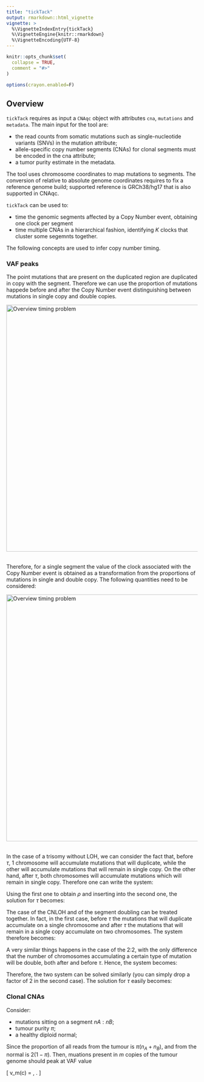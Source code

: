 ---
title: "tickTack"
output: rmarkdown::html_vignette
vignette: >
  %\VignetteIndexEntry{tickTack}
  %\VignetteEngine{knitr::rmarkdown}
  %\VignetteEncoding{UTF-8}
---

```{r, include = FALSE}
knitr::opts_chunk$set(
  collapse = TRUE,
  comment = "#>"
)

options(crayon.enabled=F)
```

## Overview

`tickTack` requires as input a `CNAqc` object with attributes `cna`, `mutations` and `metadata`. 
The main input for the tool are: 

- the read counts from somatic mutations such as single-nucleotide variants (SNVs) in the mutation attribute;
- allele-specific copy number segments (CNAs) for clonal segments must be encoded in the cna attribute;
- a tumor purity estimate in the metadata.

The tool uses chromosome coordinates to map mutations to segments. The conversion of relative to absolute genome coordinates requires to fix a reference genome build; supported reference is GRCh38/hg17 that is also supported in CNAqc. 

`tickTack` can be used to:

- time the genomic segments affected by a Copy Number event, obtaining one clock per segment
- time multiple CNAs in a hierarchical fashion, identifying $K$ clocks that cluster some segemnts together.

The following concepts are used to infer copy number timing.

### VAF peaks

The point mutations that are present on the duplicated region are duplicated in copy with the segment. Therefore we can use the proportion of mutations happede before and after the Copy Number event distinguishing between mutations in single copy and double copies.

<img src="img/timing_problem.png" alt="Overview timing problem" width="650" style="display: block; margin: 0 auto" /><br>


Therefore, for a single segment the value of the clock associated with the Copy Number event is obtained as a transformation from the proportions of mutations in single and double copy.
The following quantities need to be considered:


\begin{itemize}
	\item $N_m$ : number of mutations with multiplicity $m$;
	\item $\rho$ : mutation rate, indicates how many mutations occur per unit of time;
	\item $\tau$ : pseudo-time;
\end{itemize}


<img src="img/Mutations_single_double_copy_draw_process.png" alt="Overview timing problem" width="650" style="display: block; margin: 0 auto"/><br>


\subsubsection{2:1}

In the case of a trisomy without LOH, we can consider the fact that, before $\tau$, 1 chromosome will accumulate mutations that will duplicate, while the other will accumulate mutations that will remain in single copy. On the other hand, after $\tau$, both chromosomes will accumulate mutations which will remain in single copy. Therefore one can write the system:

\begin{align}
    \begin{cases}
        N_2 = \rho \tau  
        N_1 = \rho \tau + 3\rho(1 - \tau) \nonumber 
    \end{cases}
\end{align}

Using the first one to obtain $\rho$ and inserting into the second one, the solution for $\tau$ becomes:

\begin{equation}
	N_1 = N_2 + \frac{3N_2}{\tau}(1-\tau) \hspace{2mm} \rightarrow \hspace{2mm} N_1 + 2N_2 = \frac{3N_2}{\tau} \hspace{2mm} \rightarrow \hspace{2mm} \tau = \frac{3N_2}{N_1 + 2N_2}
\end{equation}

\subsubsection{2:0 and 2:2}

The case of the CNLOH and of the segment doubling can be treated together. In fact, in the first case, before $\tau$ the mutations that will duplicate accumulate on a single chromosome and after $\tau$ the mutations that will remain in a single copy accumulate on two chromosomes. The system therefore becomes:

\begin{align}
    \begin{cases}
        N_2 = \rho \tau  
        N_1 = 2\rho(1 - \tau) \nonumber 
    \end{cases}
\end{align}

A very similar things happens in the case of the 2:2, with the only difference that the number of chromosomes accumulating a certain type of mutation will be double, both after and before $\tau$. Hence, the system becomes:

\begin{align}
    \begin{cases}
        N_2 = 2\rho \tau  
        N_1 = 4\rho(1 - \tau) \nonumber 
    \end{cases}
\end{align} 

Therefore, the two system can be solved similarly (you can simply drop a factor of 2 in the second case). The solution for $\tau$ easily becomes:

\begin{equation}
	N_1 = \frac{2N_2(1-\tau)}{\tau} \hspace{2mm} \rightarrow \hspace{2mm} \tau(N_1 + 2N_2) = 2N_2 \hspace{2mm} \rightarrow \hspace{2mm} \tau = \frac{2N_2}{2N_2 + N_1}
\end{equation}



### Clonal CNAs

Consider:

- mutations sitting on a segment $nA:nB$;
- tumour purity $\pi$;
- a healthy diploid normal;

Since the proportion of all reads from the tumour is $\pi(n_A+n_B)$, and from the normal is $2(1-\pi)$. Then, muations present in $m$ copies of the tumour genome should peak at VAF value 

\[
v_m(c) = \dfrac{m \pi c}{
2 (1 - \pi) + \pi (n_A+n_B)
} \, .
\]



<!-- ## The model -->

<!-- <img src="img/pgm.png" alt="Overview timing problem" width="650" style="display: block; margin: 0 auto"/><br> -->


<!-- Here we show an example of the model application on real data from the Pan-Cancer Analysis of -->
<!--  Whole Genomes (PCAWG) cohort, specifically from a Renal Cell Carcinoma (Kidney-RCC) tumor type sample.  -->


<!-- ```{r setup, warning=FALSE} -->
<!-- library(tickTack) -->
<!-- library(gridExtra) # add in plotting function -->
<!-- library(ggplot2) # add in plotting function -->
<!-- library(bayesplot) # add in plotting function -->
<!-- library(tibble)  # check if needed -->
<!-- library(dplyr) # check if needed -->

<!-- library(bayesplot) #for plotting -->
<!-- library(ggplot2) #for plotting -->
<!-- library(stringr) #for plotting -->
<!-- library(patchwork) #for plotting -->
<!-- ``` -->


<!-- ```{r real data Kidney, echo = T, results = 'hide', warning=FALSE} -->
<!-- # Load template data -->
<!-- tickTack::pcawg_example_2 -->
<!-- data <- pcawg_example_2 -->



<!-- tolerance <- 0.1 -->


<!-- data <- tickTack::fit_h(data, max_attempts=2, INIT=TRUE, tolerance = tolerance, n_components = 0) -->
<!-- results <- data$results_timing -->


<!-- clock_assignment <- results$draws_and_summary[[3]]$summarized_results -->

<!-- input_data <- results$data$input_data -->
<!-- draws_and_summary <- results$draws_and_summary -->
<!-- log_lik_matrix_list <- results$log_lik_matrix_list -->
<!-- elbo_iterations <- results$elbo_iterations -->


<!-- results_model_selection <- model_selection_h(input_data, draws_and_summary, log_lik_matrix_list, elbo_iterations, n_components = 0) -->


<!-- best_K <- results_model_selection$best_K -->
<!-- model_selection_tibble <- results_model_selection$model_selection_tibble -->
<!-- entropy <- results_model_selection$entropy_list -->


<!-- p <- tickTack::plot_timing_h(results, best_K) -->
<!-- p -->

<!-- ``` -->


<!-- ```{r visualize, echo = T, warning=FALSE, fig.align='center'} -->
<!-- # Visualize distributions of draws from the approximate posterior -->

<!-- K = nrow(results_model_selection$model_selection_tibble) -->
<!-- S = nrow(results$data$accepted_cna) -->


<!-- ``` -->




<!-- ```{r tau, echo = T, fig.align='center'} -->
<!-- # from bayesplot -->
<!-- draws <- results$draws_and_summary[[best_K]]$draws -->

<!-- names <- paste("tau[", 1:best_K, "]", sep = "") -->

<!-- areas_tau <- mcmc_areas( -->
<!-- draws, -->
<!-- pars = names, -->
<!-- prob = 0.8, # 80% intervals -->
<!-- prob_outer = 0.95, # 99% -->
<!-- point_est = "median" -->
<!-- )+ -->
<!-- labs( -->
<!-- title = "Approximate Posterior distributions", -->
<!-- subtitle = "With median and 80% and 95% intervals" -->
<!-- )+ -->
<!-- xlim(0, 1) # + scale_x_continuous(breaks = c(1:5), labels = c("A", "B", "C", "D", "E")) -->
<!-- areas_tau -->


<!-- ``` -->


<!-- ```{r weights, echo = T, fig.height = 6, fig.width = 12, fig.align = "center"} -->
<!-- # from bayesplot -->
<!-- intervals_weigths_per_tau <- list() -->
<!-- for (k in 1:best_K){ -->
<!--   names_weights <- paste("w[",1:S,",", k, "]", sep = "") -->
<!--   p <- mcmc_intervals(draws, pars = names_weights, point_est = "median", prob = 0.8, prob_outer = 0.95)+ -->
<!--     labs( -->
<!--     title =  str_wrap( paste0("Posterior distributions of the weigths for tau ",k), width = 30 + K + sqrt(S)), -->
<!--     subtitle = "With median and 80% and 95% intervals" -->
<!--     ) -->
<!--    intervals_weigths_per_tau[[k]] <- ggplotGrob(p) -->
<!-- } -->
<!-- p <- gridExtra::grid.arrange(grobs = intervals_weigths_per_tau, ncol= best_K) #add global title -->




<!-- ``` -->







<!-- ```{r source plot, include=TRUE} -->
<!-- source("./plotting_function.R", local = knitr::knit_global()) -->
<!-- ``` -->




<!-- ```{r elbo, echo = T, fig.height = 20, fig.width = 12, fig.align = "center"} -->

<!-- # visualize elbo -->
<!-- p_elbo <- list() -->
<!-- for (i in 1:K){ -->
<!--   p_elbo[[i]] <- plot_elbo(elbo_iterations, i) + ggtitle(paste0("K = ", i)) -->
<!--   saveRDS(p_elbo, paste0("./plots/elbo_vs_iterations_",i,".rds")) -->
<!-- } -->
<!-- p_elbo <- gridExtra::grid.arrange(grobs = p_elbo, nrow=K)  #add global title -->
<!-- p_elbo -->

<!-- ``` -->



<!-- ```{r model, echo = T, fig.height = 8, fig.width = 12, fig.align = "center"} -->

<!-- # visualize model selection scores -->

<!-- p_model_selection <- plotting_model_selection(model_selection_tibble, best_K, entropy) -->
<!-- p_model_selection -->

<!-- cat("Best K =",best_K) -->

<!-- ``` -->


<!-- ```{r plots, echo = T, fig.height = 18, fig.width = 12, fig.align = "center"} -->

<!-- plot_model_selection_inference <- list() -->
<!-- for (i in 1:K){ -->
<!--   plot_model_selection_inference[[i]] <- tickTack::plot_inference_h(results, i) + ggtitle(paste0("K = ", i)) -->
<!-- } -->
<!-- plot_model_selection_inference <- gridExtra::grid.arrange(grobs = plot_model_selection_inference, nrow=K) #add global title -->
<!-- plot_model_selection_inference -->

<!-- ``` -->


